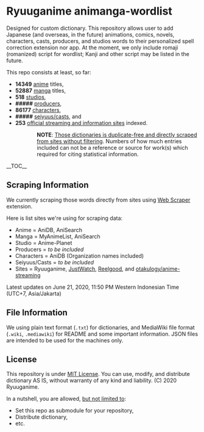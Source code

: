 = Ryuuganime animanga-wordlist =

Designed for custom dictionary. This repository allows user to add Japanese (and overseas, in the future) animations, comics, novels, characters, casts, producers, and studios words to their personalized spell correction extension nor app. At the moment, we only include romaji (romanized) script for wordlist; Kanji and other script may be listed in the future.

This repo consists at least, so far:
* '''14349''' [[/anime|anime]] titles,
* '''52887''' [[/manga|manga]] titles,
* '''518''' [[/studios|studios]],
* '''<nowiki>#####</nowiki>''' [[/producers|producers]],
* '''86177''' [[/charas|characters]],
* '''<nowiki>#####</nowiki>''' [[/casts|seiyuus/casts]], and
* '''253''' [[/sites|official streaming and information sites]] indexed.

::'''NOTE''': <ins>Those dictionaries is duplicate-free and directly scraped from sites without filtering</ins>. Numbers of how much entries included can not be a reference or source for work(s) which required for citing statistical information. 

__TOC__

== Scraping Information ==

We currently scraping those words directly from sites using [https://chrome.google.com/webstore/detail/web-scraper/jnhgnonknehpejjnehehllkliplmbmhn Web Scraper] extension.

Here is list sites we're using for scraping data:
* Anime = AniDB, AniSearch
* Manga = MyAnimeList, AniSearch
* Studio = Anime-Planet
* Producers = ''to be included''
* Characters = AniDB (Organization names included)
* Seiyuus/Casts = ''to be included''
* Sites = Ryuuganime, [https://www.justwatch.com/ JustWatch], [https://reelgood.com/ Reelgood], and [https://github.com/otakulogy/anime-streaming otakulogy/anime-streaming]

Latest updates on June 21, 2020, 11:50 PM Western Indonesian Time (UTC+7, Asia/Jakarta)

== File Information ==

We using plain text format (<code>.txt</code>) for dictionaries, and MediaWiki file format (<code>.wiki</code>, <code>.mediawiki</code>) for README and some important information. JSON files are intended to be used for the machines only.

== License ==

This repository is under [[License|MIT License]]. You can use, modify, and distribute dictionary AS IS, without warranty of any kind and liability. (C) 2020 Ryuuganime.

In a nutshell, you are allowed, <ins>but not limited to</ins>:
* Set this repo as submodule for your repository,
* Distribute dictionary,
* etc.
